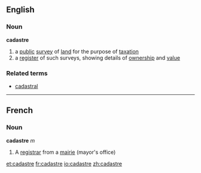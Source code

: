==English==
===Noun===
'''cadastre'''
# a [[public]] [[survey]] of [[land]] for the purpose of [[taxation]]
# a [[register]] of such surveys, showing details of [[ownership]] and [[value]]
===Related terms===
*[[cadastral]]

----
==French==

===Noun===
'''cadastre''' ''m''
# A [[registrar]] from a [[mairie]] (mayor's office)

[[et:cadastre]]
[[fr:cadastre]]
[[io:cadastre]]
[[zh:cadastre]]